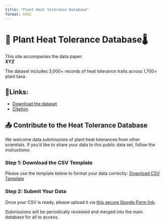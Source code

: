 ```yaml
---
title: "Plant Heat Tolerance Database"
format: html
---
```


# 🌱 Plant Heat Tolerance Database🌡️

This site accompanies the data paper:\
**XYZ**

The dataset includes 3,000+ records of heat tolerance traits across 1,700+ plant taxa.\

## 🔗Links:

-   [Download the dataset](data/heat_tolerance_database.csv)
-   [Citation](citation.qmd)

## 📤 Contribute to the Heat Tolerance Database

We welcome data submissions of plant heat tolerances from other scientists. If you'd like to share your data to this public data set, follow the instructions:

### Step 1: Download the CSV Template

Please use the template below to format your data correctly: [Download CSV Template](https://drive.google.com/file/d/1x9KkK7Rlx6qkzuW9bgFiQXjEZvzaViPG/view?usp=drive_link)

### Step 2: Submit Your Data

Once your CSV is ready, please upload it via [this secure Google Form link](https://docs.google.com/forms/d/e/1FAIpQLSeO2FrMcVU3YP8t2_Fx0lt6BJ-Qx0gRl0D3lZaumzlpD9Tvmw/viewform?usp=header).

Submissions will be periodically reviewed and merged into the main database for all to access.
